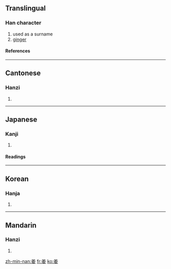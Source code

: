 {{see|薑}}<!--Why does this entry not make reference to the relationship between these two characters?-->

==Translingual==
===Han character===
{{Han char|rn=38|rad=女|as=06|sn=9|four=8040<sub>4</sub>|canj=廿土女 (TGV)}}
# used as a surname
# [[ginger]]
====References====
{{Han ref|kx=0259.200|dkj=06205|dj=0525.210|hdz=21047.110|uh=59DC|ud=23004|bh=ABB8|bd=43960}}
----
==Cantonese==
===Hanzi===
{{yue-hanzi|jyut=|y=geung1}}
# {{defn|Cantonese}}
----
==Japanese==
===Kanji===
{{ja-kanji|grade=|rs=女06}}
# {{defn|Japanese}} 
====Readings====
{{ja-readings|on=[[きょう]] (kyō)|kun=[[つよい]] (tsuyoi)}}
----
==Korean==
===Hanja===
{{ko-hanja|hangeul=강|rv=gang|mr=kang}}
# {{defn|Korean}}
----
==Mandarin==
===Hanzi===
{{cmn-hanzi|pin=[[jiāng]] (jiang1)|wg=chiang<sup>1</sup>}}
# {{defn|Mandarin}}

[[zh-min-nan:姜]]
[[fr:姜]]
[[ko:姜]]